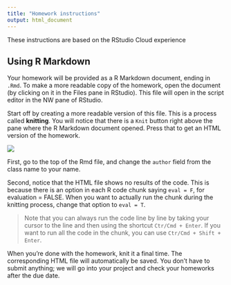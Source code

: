 ```yaml
---
title: "Homework instructions"
output: html_document
---
```


These instructions are based on the RStudio Cloud experience


## Using R Markdown

Your homework will be provided as a R Markdown document, ending in `.Rmd`. To make a more readable copy of the homework, open the document (by clicking on it in the  Files pane in RStudio). This file will open in the script editor in the NW pane of RStudio. 

Start off by creating a more readable version of this file. This is a process called __knitting__. You will notice that there is a `Knit` button right above the pane where the R Markdown document opened. Press that to get an HTML version of the homework. 

![](img/knit.png)

First, go to the top of the Rmd file, and change the `author` field from the class name to your name.

Second, notice that the HTML file shows no results of the code. This is because there is an option in each R code chunk saying `eval = F`, for evaluation = FALSE. When you want to actually run the chunk during the knitting process, change that option to `eval = T`. 

> Note that you can always run the code line by line by taking your cursor to the line and then using the shortcut `Ctr/Cmd + Enter`. If you want to run all the code in the chunk, you can use `Ctr/Cmd + Shift + Enter`. 

When you're done with the homework, knit it a final time. The corresponding HTML file will automatically be saved. You don't have to submit anything; we will go into your project and check your homeworks after the due date. 

